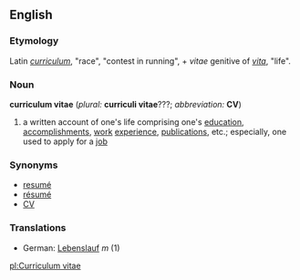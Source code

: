 ==English==

===Etymology===
Latin ''[[curriculum]]'', "race", "contest in running", + ''vitae'' genitive of ''[[vita#Latin|vita]]'', "life".

===Noun===
'''curriculum vitae'''  (''plural:'' '''curriculi vitae'''???; ''abbreviation:'' '''CV''')
#a written account of one's life comprising one's [[education]], [[accomplishment]]s, [[work]] [[experience]], [[publication]]s, etc.; especially, one used to apply for a [[job]]

===Synonyms===
*[[resumé]]
*[[résumé]]
*[[CV]]

===Translations===
*German: [[Lebenslauf]] ''m'' (1)

[[pl:Curriculum vitae]]